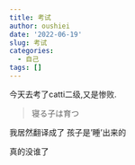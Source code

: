 ```yaml
---
title: 考试
author: oushiei
date: '2022-06-19'
slug: 考试
categories:
  - 自己
tags: []
---   
```

  今天去考了catti二级,又是惨败.
  
> 寝る子は育つ

 我居然翻译成了 孩子是'睡'出来的
 
 真的没谁了
 

　